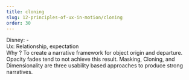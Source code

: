 ```yaml
---
title: cloning
slug: 12-principles-of-ux-in-motion/cloning
order: 30
---
```


<SlideTemplate title="Principle 8: Cloning">

Disney: -  
Ux: Relationship, expectation  
Why ? To create a narrative framework for object origin and departure. Opacity fades tend to not achieve this result. Masking, Cloning, and Dimensionality are three usability based approaches to produce strong narratives.  

</SlideTemplate>